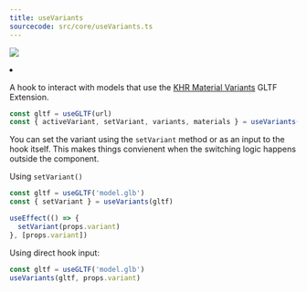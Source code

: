 ```yaml
---
title: useVariants
sourcecode: src/core/useVariants.ts
---
```


[![](https://img.shields.io/badge/-storybook-%23ff69b4)](https://drei.pmnd.rs/?path=/story/abstractions-useanimations--use-animations-st)

<Grid cols={4}>
  <li>
    <Codesandbox id="pecl6" />
  </li>
</Grid>

A hook to interact with models that use the [KHR Material Variants](https://github.com/KhronosGroup/glTF/tree/main/extensions/2.0/Khronos/KHR_materials_variants) GLTF Extension.

```jsx
const gltf = useGLTF(url)
const { activeVariant, setVariant, variants, materials } = useVariants(gltf)
```

You can set the variant using the `setVariant` method or as an input to the hook itself.
This makes things convienent when the switching logic happens outside the component.

Using `setVariant()`

```jsx
const gltf = useGLTF('model.glb')
const { setVariant } = useVariants(gltf)

useEffect(() => {
  setVariant(props.variant)
}, [props.variant])
```

Using direct hook input:

```jsx
const gltf = useGLTF('model.glb')
useVariants(gltf, props.variant)
```
